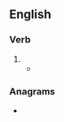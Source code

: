 ==English==

===Verb===
{{head|en|verb form}}

# {{present participle of|en|delude|nocat=1}}
#* {{quote-book|en|year=1834|author={{w|Letitia Elizabeth Landon}}|title=Francesca Carrara|volume=1|pages=70=71|text=...the blaze on the hearth was flickering and faint, while the pale moonlight shone quietly into that room of disappointment and death, as it had a thousand times shone on its lonely and '''deluding''' pursuits.}}

===Anagrams===
* {{anagrams|en|a=ddegilnu|indulged|ungilded}}